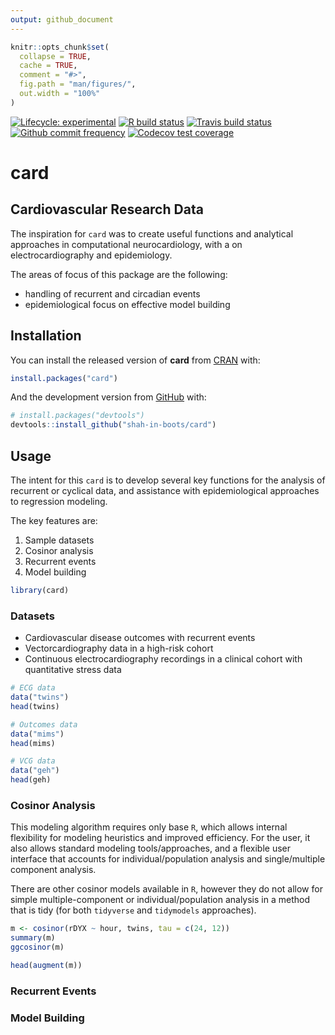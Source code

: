 ```yaml
---
output: github_document
---
```


<!-- README.md is generated from README.Rmd. Please edit that file -->

```r
knitr::opts_chunk$set(
  collapse = TRUE,
  cache = TRUE,
  comment = "#>",
  fig.path = "man/figures/",
  out.width = "100%"
)
```

<!-- badges: start -->
[![Lifecycle: experimental](https://img.shields.io/badge/lifecycle-experimental-orange.svg)](https://www.tidyverse.org/lifecycle/#experimental)
[![R build status](https://github.com/shah-in-boots/card/workflows/R-CMD-check/badge.svg)](https://github.com/shah-in-boots/card/actions)
[![Travis build status](https://travis-ci.com/shah-in-boots/card.svg?branch=master)](https://travis-ci.com/shah-in-boots/card)
[![Github commit frequency](https://img.shields.io/github/commit-activity/w/shah-in-boots/card)](https://github.com/shah-in-boots/card/graphs/commit-activity)
[![Codecov test coverage](https://codecov.io/gh/shah-in-boots/card/branch/master/graph/badge.svg)](https://codecov.io/gh/shah-in-boots/card?branch=master)
<!-- badges: end -->

# __card__

## Cardiovascular Research Data

The inspiration for `card` was to create useful functions and analytical approaches in computational neurocardiology, with a on electrocardiography and epidemiology. 

The areas of focus of this package are the following:

- handling of recurrent and circadian events
- epidemiological focus on effective model building

## Installation

You can install the released version of __card__ from [CRAN](https://CRAN.R-project.org) with:

```r
install.packages("card")
```

And the development version from [GitHub](https://github.com/) with:

```r
# install.packages("devtools")
devtools::install_github("shah-in-boots/card")
```

## Usage

The intent for this `card` is to develop several key functions for the analysis of recurrent or cyclical data, and assistance with epidemiological approaches to regression modeling.

The key features are:

1. Sample datasets
2. Cosinor analysis 
3. Recurrent events
4. Model building

```r
library(card)
```

### Datasets

* Cardiovascular disease outcomes with recurrent events
* Vectorcardiography data in a high-risk cohort
* Continuous electrocardiography recordings in a clinical cohort with quantitative stress data

```r
# ECG data
data("twins")
head(twins)

# Outcomes data
data("mims")
head(mims)

# VCG data
data("geh")
head(geh)
```

### Cosinor Analysis

This modeling algorithm requires only base `R`, which allows internal flexibility for modeling heuristics and improved efficiency. For the user, it also allows standard modeling tools/approaches, and a flexible user interface that accounts for individual/population analysis and single/multiple component analysis.

There are other cosinor models available in `R`, however they do not allow for simple multiple-component or individual/population analysis in a method that is tidy (for both `tidyverse` and `tidymodels` approaches).

```r
m <- cosinor(rDYX ~ hour, twins, tau = c(24, 12))
summary(m)
ggcosinor(m)

head(augment(m))
```

### Recurrent Events

### Model Building
